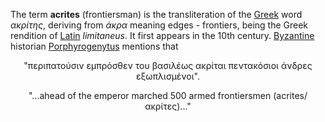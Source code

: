 The term '''acrites''' (frontiersman) is the transliteration of the [[Greek]] word ''&#945;&#954;&#961;&#943;&#964;&#951;&#962;'', deriving from ''&#940;&#954;&#961;&#945;'' meaning edges - frontiers, being the Greek rendition of [[Latin]] ''limitaneus''. It first appears in the 10th century. [[Byzantine]] historian [[Porphyrogenytus]] mentions that 

<center>"&#960;&#949;&#961;&#953;&#960;&#945;&#964;&#959;&#973;&#963;&#953;&#957; &#949;&#956;&#960;&#961;&#972;&#963;&#952;&#949;&#957; &#964;&#959;&#965; &#946;&#945;&#963;&#953;&#955;&#941;&#969;&#962; &#945;&#954;&#961;&#943;&#964;&#945;&#953; &#960;&#949;&#957;&#964;&#945;&#954;&#972;&#963;&#953;&#959;&#953; &#940;&#957;&#948;&#961;&#949;&#962; &#949;&#958;&#969;&#960;&#955;&#953;&#963;&#956;&#941;&#957;&#959;&#953;".</center>

<center>"...ahead of the emperor marched 500 armed frontiersmen (acrites/&#945;&#954;&#961;&#943;&#964;&#949;&#962;)..."</center>